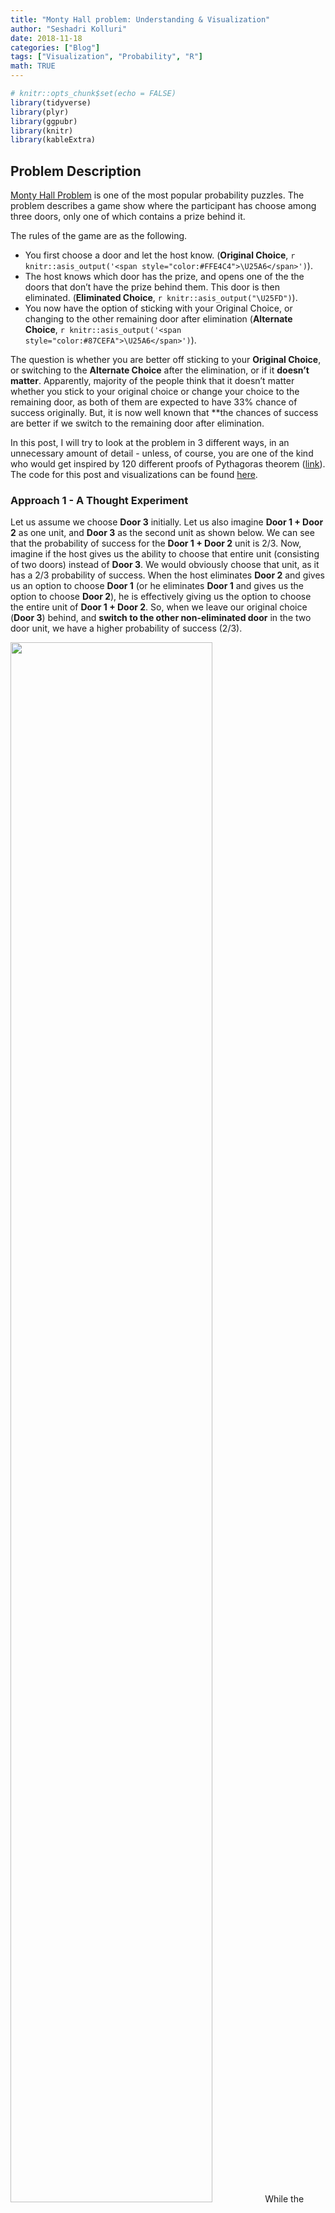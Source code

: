 ```yaml
---
title: "Monty Hall problem: Understanding & Visualization"
author: "Seshadri Kolluri"
date: 2018-11-18
categories: ["Blog"]
tags: ["Visualization", "Probability", "R"]
math: TRUE
---
```


```r
# knitr::opts_chunk$set(echo = FALSE)
library(tidyverse)
library(plyr)
library(ggpubr)
library(knitr)
library(kableExtra)
```

## Problem Description

[Monty Hall Problem](https://en.wikipedia.org/wiki/Monty_Hall_problem) is one of the most popular probability puzzles. The problem describes a game show where the participant has choose among three doors, only one of which contains a prize behind it. 

The rules of the game are as the following.

-   You first choose a door and let the host know. (**Original Choice**, `r knitr::asis_output('<span style="color:#FFE4C4">\U25A6</span>')`).
-   The host knows which door has the prize, and opens one of the the doors that don't have the prize behind them. This door is then eliminated. (**Eliminated Choice**, `r knitr::asis_output("\U25FD")`).
-   You now have the option of sticking with your Original Choice, or changing to the other remaining door after elimination (**Alternate Choice**, `r knitr::asis_output('<span style="color:#87CEFA">\U25A6</span>')`).

The question is whether you are better off sticking to your **Original Choice**, or switching to the **Alternate Choice** after the elimination, or if it **doesn't matter**. Apparently, majority of the people think that it doesn't matter whether you stick to your original choice or change your choice to the remaining door, as both of them are expected to have 33% chance of success originally. But, it is now well known that **the chances of success are better if we switch to the remaining door after elimination. 

In this post, I will try to look at the problem in 3 different ways, in an unnecessary amount of detail - unless, of course, you are one of the kind who would get inspired by 120 different proofs of Pythagoras theorem ([link](https://www.cut-the-knot.org/pythagoras/)). The code for this post and visualizations can be found [here](https://github.com/SeshadriKolluri/seshadri.me/blob/master/content/post/2018-11-18-monty-hall-problem.Rmd). 

### Approach 1 - A Thought Experiment

Let us assume we choose **Door 3** initially. Let us also imagine **Door 1 + Door 2** as one unit, and **Door 3** as the second unit as shown below. We can see that the probability of success for the **Door 1 + Door 2** unit is 2/3. Now, imagine if the host gives us the ability to choose that entire unit (consisting of two doors) instead of **Door 3**. We would obviously choose that unit, as it has a 2/3 probability of success. When the host eliminates **Door 2** and gives us an option to choose **Door 1** (or he eliminates **Door 1** and gives us the option to choose **Door 2**), he is effectively giving us the option to choose the entire unit of **Door 1 + Door 2**. So, when we leave our original choice (**Door 3**) behind, and **switch to the other non-eliminated door** in the two door unit, we have a higher probability of success (2/3). 

![](/montyhall/approach_1.png){width=80%} 
While the above explanation may be intuitive enough for some people, it may still appear a little hand-waving. So, we will explore a couple more approaches below. 

### Approach 2 - Simulations

We can verify if logic from the above argument is true, by simulating this experiment a large number of times. In this section, we simulate the experiment 30 times (for simplicity), and use the visuals below to understand the results. 

```r
set.seed(2017)

# number of runs
n <- 30

# make a data frame containing three columns called door1, door2, door3.
# Each row should contain two "goat"s and one "car", randomly distributed
# among three columns

car_positions <- sample(1:3, n, replace = TRUE)

# run the experiment chosen number of times
df_experiment_runs <-
  ldply(car_positions, function(x)
    ifelse(1:3 == x, "car", "goat"))
names(df_experiment_runs) <- c("Door1", "Door2", "Door3")
df_experiment_runs$`Run Number` <-
  as.numeric(row.names(df_experiment_runs))
df_experiment_runs$`First Choice` <- sample(1:3, n, replace = TRUE)
df_experiment_runs$`Prize Location` <- car_positions
df_experiment_runs$`Eliminated Position` <- apply(
  df_experiment_runs,
  MARGIN = 1,
  FUN = function(x) {
    (
      setdiff(1:3, c(x['Prize Location'], x['First Choice']))
        [sample(length(setdiff(1:3, c(x['Prize Location'], x['First Choice']))), 1)]
    )
  }
)

df_experiment_runs$`Alternate Choice` <- apply(
  df_experiment_runs,
  MARGIN = 1,
  FUN = function(x) {
    (
      setdiff(1:3, c(x['Eliminated Position'], x['First Choice']))
        [sample(length(setdiff(1:3, c(x['Eliminated Position'], x['First Choice']))), 1)]  
    )
    
  }
  
)


df_experiment_runs$Winning_Choice <-ifelse(
  df_experiment_runs$`Prize Location` == df_experiment_runs$`Alternate Choice`,
  "Alternate Choice",
  "Original Choice"
)

df_experiment_runs <- df_experiment_runs %>%
  group_by(Winning_Choice) %>% mutate(y2 = row_number())


df_experiment_runs_long <- pivot_longer(df_experiment_runs,
                                        cols = starts_with("Door"),
                                        names_to = "Door")
df_experiment_runs_long$Door <-
  gsub('Door', '', df_experiment_runs_long$Door)

df_experiment_runs_long$Door_modified <-
  as.integer(df_experiment_runs_long$Door) + as.integer(
    df_experiment_runs_long$`Prize Location` == df_experiment_runs_long$`Alternate Choice`
  ) * 4

df_legend <-
  expand_grid(
    Choices = c(
      "Prize\nLocation",
      "Original\nChoice",
      "Winning\nOriginal Choice",
      "Eliminated\nChoice",
      "Winning\nAlternate Choice"
    )
  )
df_legend$Choices <- fct_inorder(df_legend$Choices)

# Generate a plot to be used for the legend.
get_legend_plot <- function(df) {
  ggplot(df, aes(x = Choices, fill = Choices, y = 1)) +
    geom_tile(color = 'gray50',
              width = 0.13,
              height = 1) +
    coord_cartesian(ylim = c(0, 2)) +
    facet_grid(~ Choices, scales = 'free') +
    geom_point(data = df %>% filter(grepl("Prize|Winning", Choices)), size = 1) +
    scale_fill_manual(values = c("Prize\nLocation" = 'white', "Original\nChoice" = 'bisque', "Eliminated\nChoice" = 'gray70', "Winning\nOriginal Choice" = 'bisque', "Winning\nAlternate Choice" = 'lightskyblue')) +
    theme_void() +
    
    theme(
      legend.position = 'none',
      axis.text.x = element_text(size = 9),
      strip.text = element_blank()
    )
} 
```

#### 1. Prize locations chosen at random:

First, let us denote the Prize Locations in each of the 30 runs by a **dot (.)**, which is chosen randomly among the 3 doors. 

```r
get_permutation_grid <- function(df){
  df_all_combinations <- expand.grid(`Run Number` = (1:nrow(df)), Door = (1:3)) 
  
  ggplot(df_all_combinations, aes(y = `Run Number`, x = Door)) +
  geom_tile(fill = 'white', color = 'gray40') +
  scale_y_continuous(expand = expansion(0, 0)) +
  scale_x_discrete(expand = expansion(0, 0)) +
  coord_equal() +
  theme_bw() +
  theme(
    legend.position = 'none',
    axis.title = element_blank(),
    plot.subtitle = element_text(hjust = 0.5)
  )
}

p0 <- get_permutation_grid(df_experiment_runs)


p1 <-
  p0 + geom_point(data = df_experiment_runs, aes(x = `Prize Location`), size = 1) +
  # labs(subtitle = 'Prize Locations') +
  NULL

annotate_figure(
  ggarrange(
    ggarrange(
      get_legend_plot(head(df_legend, 1)),
      NULL,
      NULL,
      NULL,
      NULL,
      nrow = 1,
      align = 'h'
    ),
    NULL,
    ggarrange(p1, NULL, NULL, NULL, NULL, nrow = 1, align = 'h'),
    nrow = 3,
    heights = c(1.4, 0.2, 10)
  ),
  #
  #     ncol = 2, align = 'h'
  left = text_grob("Simulation Number", rot = 90, size = 12),
  bottom = text_grob(
    "Door Choice",
    size = 12,
    hjust = 0,
    x = 0.05
  )
)

```


#### 2. Original door choice chosen at random:

Then, let us show the original choice of the doors, denoted by orange square (`r knitr::asis_output('<span style="color:#FFE4C4">\U25A6</span>')`), which are also chosen at random. 

```r
p2 <-
  p0 + geom_tile(
    data = df_experiment_runs,
    aes(x = `First Choice`),
    fill = 'bisque',
    color = 'gray40'
  ) 
annotate_figure(
  ggarrange(
    ggarrange(
      get_legend_plot(head(df_legend, 2)),
      NULL,
      widths = c(0.4, 0.6),
      nrow = 1,
      align = 'h'
    ),
    NULL,
    ggarrange(p1, p2, NULL, NULL, NULL, nrow = 1, align = 'h'),
    nrow = 3,
    heights = c(1.4, 0.2, 10)
  ),
  left = text_grob("Simulation Number", rot = 90, size = 12),
  bottom = text_grob(
    "Door Choice",
    size = 12,
    hjust = 0,
    x = 0.15
  )
)

```

#### 3. Original choice combined with prize locations:

When we combine the above two plots, we can see how many times we choose the door containing a prize indicated by a orange square with a dot in the picture below. 

`No. of successes with original choice = No. of orange squares with a dot`. 

In the plot below, we can say about 10 out of 30 trials result in a success where the prize location, is same as the original choice, as expected, with about 0.33 probability. 

```r
p3 <-
  p2 + geom_point(data = df_experiment_runs, aes(x = `Prize Location`), size = 0.5)

annotate_figure(
  ggarrange(
    ggarrange(
      get_legend_plot(df_legend[c(1,2,3),]),
      NULL,
      widths = c(0.6, 0.4),
      nrow = 1,
      align = 'h'
    ),
    NULL,
    ggarrange(p1, p2, p3, NULL, NULL, nrow = 1, align = 'h'),
    nrow = 3,
    heights = c(1.4, 0.2, 10)
  ),
  left = text_grob("Simulation Number", rot = 90, size = 12),
  bottom = text_grob(
    "Door Choice",
    size = 12,
    hjust = 0,
    x = 0.25
  )
)
```

#### 4. Eliminating one of the doors without the prize:

At this point, the host would eliminate one of the doors which doesn't contain the prize and is not chosen as as the original choice. We denote this eliminated choice by a gray square (`r knitr::asis_output("\U25FD")`). You can see that for some of the experiments, the host can choose one of the two doors to eliminate (eg. runs 3, 11 and 12), but in in some other experiments, he has only one choice to eliminate (eg. runs 1, 2, 4). 


```r
p4 <-
  p3 + geom_tile(
    data = df_experiment_runs,
    aes(x = `Eliminated Position`),
    fill = 'gray70',
    color = 'gray40'
  )

annotate_figure(
  ggarrange(
    ggarrange(
      get_legend_plot(head(df_legend, 4)),
      NULL,
      widths = c(0.8, 0.2),
      nrow = 1,
      align = 'h'
    ),
    NULL,
    ggarrange(p1, p2, p3, p4, NULL, nrow = 1, align = 'h'),
    nrow = 3,
    heights = c(1.4, 0.2, 10)
  ),
  left = text_grob("Simulation Number", rot = 90, size = 12),
  bottom = text_grob(
    "Door Choice",
    size = 12,
    hjust = 0,
    x = 0.35
  )
)
```

#### 5. Considering the alternate choice:

After one of the doors is eliminated, we have the option of changing our choice to the alternate door, which is denoted by the blue square (`r knitr::asis_output('<span style="color:#87CEFA">\U25A6</span>')`) in this picture. 

`No. of successes with alternate choice =  No. of blue squares with a dot`. 

If we count carefully, we can see that there about 20 blue squares with a dot in this experiment of 30 runs, which is about twice the probability of success compared to the original choice. 

```r
get_p5 <- function(df_experiment_runs, y_var = "Run Number"){
  p0_tmp <- get_permutation_grid(df_experiment_runs)
  p5_tmp <- p0_tmp + 
    geom_tile(
      data = df_experiment_runs,
      aes(x = `Eliminated Position`, y = get(y_var)),
      fill = 'gray70',
      color = 'gray40'
  ) +
  geom_tile(
    data = df_experiment_runs,
    aes(x = `First Choice`, y = get(y_var)),
    fill = 'bisque',
    color = 'gray40'
  ) +
  geom_tile(
    data = df_experiment_runs,
    aes(x = `Alternate Choice`, y = get(y_var)),
    fill = 'lightskyblue',
    color = 'gray40'
  ) +
  geom_point(
    data = df_experiment_runs,
    aes(x = `Prize Location`, y = get(y_var)), 
    size = 0.5) + 
  scale_y_continuous(limits = c(0.5,30.5), expand = expansion(0,0)) + 
  theme(panel.grid.major = element_blank(),
        panel.grid.minor = element_blank())
  return(p5_tmp)
}

p5 <- get_p5(df_experiment_runs)

annotate_figure(
  # ggarrange(p1, p2, p3, p4, p5, nrow = 1, align = 'h'),
  ggarrange(
    get_legend_plot(head(df_legend, 5)),
    NULL,
    ggarrange(p1, p2, p3, p4, p5, nrow = 1, align = 'h'),
    nrow = 3,
    heights = c(1.4, 0.2, 10)
  ),
  left = text_grob("Simulation Number", rot = 90, size = 12),
  bottom = text_grob(
    "Door Choice",
    size = 12,
    hjust = 0,
    x = 0.45
  )
)
```
Just to make it clearer, we can separate the simulations where the **Alternate Choice (`r knitr::asis_output('<span style="color:#87CEFA">\U25A6</span>')`)** was the winning choice, and where the **Original Choice (`r knitr::asis_output('<span style="color:#FFE4C4">\U25A6</span>')`)** was the winning choice, as below. Now, we can clearly see that **changing our choice after the elimination of one of the doors, improved the success probability by about 2x.**

```r
p5_a <- get_p5(df_experiment_runs %>% filter(Winning_Choice == "Alternate Choice"), y_var = "y2")
p5_b <- get_p5(df_experiment_runs %>% filter(Winning_Choice == "Original Choice"), y_var = "y2")

annotate_figure(
  # ggarrange(p1, p2, p3, p4, p5, nrow = 1, align = 'h'),
  ggarrange(
    get_legend_plot(head(df_legend, 5)),
    NULL,
    ggarrange(p1, p2, p3, p4, p5, p5_a, p5_b, align = 'v', nrow = 1),
    nrow = 3,
    heights = c(1.4, 0.2, 10)
  ),
  left = text_grob("Simulation Number", rot = 90, size = 12),
  bottom = text_grob(
    "Door Choice",
    size = 12,
    hjust = 0,
    x = 0.45
  )
)
```

### Approach 3 - Exact Probability Calculations

Though the previous simulations make sense, they do not provide a definitive proof that switching our door choice would increase our probability of success to 2/3. As a matter of fact, there could be a different set of 30 simulation runs where the results could be the opposite of what we got (though less likely). So, in this section we try to provide a more rigorous permutations-based calculations to get these probabilities. 

First, the host 3 doors to choose from for placing the prize, and we have 3 doors to choose from for our initial choice. As shown below, we have total 9 possible permutations, each having an equal probability of 9. 

```r

permutation_data <- expand.grid(
  `Prize Location` = (1:3),
  `First Choice` = (1:3),
  `Eliminated Position` = (1:3)
) %>% filter((`Eliminated Position` != `Prize Location`) &
               (`Eliminated Position` != `First Choice`)) %>% 
  arrange(`Prize Location`, `First Choice`)

get_unique_permutations <- function(df, column_list) {
  df_permutations <-
    df %>% distinct(across(all_of(column_list)))
  df_permutations$`Run Number` <- seq(nrow(df_permutations))
  return(df_permutations)
}

df_pre_elimination <- get_unique_permutations(permutation_data, c("Prize Location", "First Choice"))

p0 <- get_permutation_grid(df_pre_elimination) + scale_y_continuous(breaks = (1:9), expand = expansion(0,0))

p1 <-
  p0 + geom_point(data = df_pre_elimination, aes(x = `Prize Location`), size = 2) +
  NULL

p2 <-
  p0 + geom_tile(
    data = df_pre_elimination,
    aes(x = `First Choice`),
    fill = 'bisque',
    color = 'gray40'
  ) 

p3 <- p2 + 
  geom_point(data = df_pre_elimination, aes(x = `Prize Location`), size = 2) #+ annotate("text", x = 3.8, y = (1:9), label = "1/9", size = 3)

p_123 <- annotate_figure(
  ggarrange(
    ggarrange(
      get_legend_plot(df_legend[c(1,2,3),]),
      NULL,
      widths = c(0.6, 0.4),
      nrow = 1,
      align = 'h'
    ),
    ggarrange(p1, p2, p3, NULL, NULL, nrow = 1, align = 'h'),
    nrow = 3,
    heights = c(1.3, 9)
  ),
  left = text_grob("Permutation", rot = 90, size = 12),
  bottom = text_grob(
    "Door Choice",
    size = 12,
    hjust = 0,
    vjust = -0.2,
    x = 0.25
  ),
  right = text_grob(paste(rep("p = 1/9",9), collapse="\n") , hjust = 5.2, lineheight = 1.55, vjust = 0.45)
)
p_123

```
Next step is for the host to eliminate one of the two un-chosen doors. However, he cannot eliminate a door which has a prize. So, some of the permutations above result in two choices for the host to eliminate from, and in the other cases, the host can eliminate only one of the doors. 

In permutations 1, 5, and 9, the host has two choices for the door elimination, and hence these can be divided into permutations 1a, 1b, 5a, 5b and 9a, 9b respectively with half the probability each (1/18) after the elimination step. For the other permutations, the host has only one choice for elimination, so the probability of that permutation remains unchanged at 1/9 both before and after elimination, as shown below.  

```r
df_post_elimination <- get_unique_permutations(permutation_data, c("Prize Location", "First Choice", "Eliminated Position"))
df_post_elimination$`Alternate Choice` <- apply(
  df_post_elimination,
  MARGIN = 1,
  FUN = function(x) {
    (
      setdiff(1:3, c(x['Eliminated Position'], x['First Choice']))
        [sample(length(setdiff(1:3, c(x['Eliminated Position'], x['First Choice']))), 1)]  
    )
    
  }
  
)
df_post_elimination$probs = "p=1/9"

p4_a <- get_permutation_grid(df_post_elimination) + 
  scale_y_continuous(breaks = (1:12), 
                     labels = c("1a", "1b", "2", "3", 
                                "4", "5a", "5b", "6",
                                "7", "8", "9a", "9b"), 
                     expand = expansion(0,0)) + 
  geom_tile(
    data = df_post_elimination,
    aes(x = `First Choice`),
    fill = 'bisque',
    color = 'gray40'
  )+ 
  geom_tile(
    data = df_post_elimination,
    aes(x = `Eliminated Position`),
    fill = 'gray70',
    color = 'gray40'
  ) + 
  geom_tile(
    data = df_post_elimination,
    aes(x = `Alternate Choice`),
    fill = 'lightskyblue', #'darkolivegreen3', #'bisque',
    color = 'gray40'
  ) + 
  geom_point(data = df_post_elimination, aes(x = `Prize Location`), size = 2) 

p5_a <-  get_permutation_grid(df_post_elimination) + 
  scale_y_continuous(breaks = (1:12), 
                      labels = c("1a", "1b", "2", "3",
                                "4", "5a", "5b", "6",
                                "7", "8", "9a", "9b"),
                     expand = expansion(0,0)) + 
  geom_tile(
    data = df_post_elimination,
    aes(x = `Eliminated Position`),
    fill = 'gray70',
    color = 'gray40'
  ) +
  geom_tile(
    data = df_post_elimination,
    aes(x = `Alternate Choice`),
    fill = 'lightskyblue', #'darkolivegreen3', #'bisque',
    color = 'gray40'
  ) + 
  geom_point(data = df_post_elimination, aes(x = `Prize Location`), size = 2) 


annotate_figure(
  ggarrange(
    get_legend_plot(head(df_legend, 5)),
    NULL,
    ggarrange(ggarrange(p1, p2, p3, align = 'v', nrow = 1),
              NULL,
              ggarrange(p4_a, align = 'v', nrow = 1),
              nrow = 1,
              widths = c(2, 0.3, 1)
              ),
    nrow = 3,
    heights = c(1.4, 0.1, 10)
  ),
  left = text_grob("Permutation", rot = 90, size = 12),
  bottom = text_grob(
    "Door Choice",
    size = 12,
    hjust = 0,
    x = 0.45
  ),
  right = text_grob(paste(c("p = 1/18","p = 1/18", "p = 1/9", "p = 1/9", 
                            "p = 1/9", "p = 1/18","p = 1/18", "p = 1/9",  
                             "p = 1/9", "p = 1/9", "p = 1/18","p = 1/18"
                            ), collapse="\n") , hjust = 0.8, lineheight = 1.7, vjust = 0.55)
)

```

Now, if we add up all the probabilities for Winning Alternative Choices (`Blue squares with a dot`), we can see that they add up to 6/9 or 2/3. Similarly, if we add all the probabilities for the Winning Original Choices (`Orange squares with a dot`), we can see that they add up to 6/18 or 1/3. So, we have conclusively proved that **changing our choice after the host eliminates one of the doors is the better option**. 


## Conclusion

We have looked at the Monty Hall problem in 3 different ways to arrive at the same answer. I hope this gives you better insight into this problem. 

### Next Steps
I can't believe there still things to explore after spending so much time on this post. However, here are a couple more things that I am planning to investigate when I get a chance.

* Trying to arrive at the same answer using a Bayesian approach
* Practical implications of the Monty Hall Problem and other similar problems